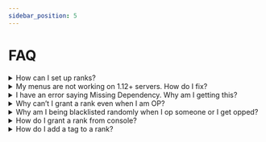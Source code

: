 ```yaml
---
sidebar_position: 5
---
```

# FAQ

<details>
<summary>How can I set up ranks?</summary>

You can set up ranks by using the `/rank` command. Be sure to add yourself to security (/security add yourname). You can create a rank by doing `/rank create` and then editing it in `/rank editor` or you can use the provided commands to edit it manually by doing `/rank [command]`
</details>

<details>
<summary>My menus are not working on 1.12+ servers. How do I fix?</summary>

To ensure your menus work properly on 1.12+ servers, follow these steps:

1. Go to menus.yml file.
2. Locate the "fill-glass" section.
3. Change the material to something like "GRAY_STAINED_GLASS_PANE" under "fill-glass".
4. Save and restart your server.

The menus should start working properly for 1.12+ servers again.
</details>

<details>
<summary>I have an error saying Missing Dependency. Why am I getting this?</summary>

This usually means you are missing a dependency. Some addons of Phoenix depend on the following plugin(s):

- PlaceholderAPI

Please ensure you have the plugins listed above.
</details>

<details>
<summary>Why can’t I grant a rank even when I am OP?</summary>

Please ensure you have `core.grant.*` or `core.grant.[rankName]` and your rank is above the rank you are trying to grant.
</details>

<details>
<summary>Why am I being blacklisted randomly when I op someone or I get opped?</summary>

This is because of our security system we added. Please do `/security add [your username]` or disable it in the config.
</details>

<details>
<summary>How do I grant a rank from console?</summary>

You can grant a rank from the console using the `/ogrant` command
</details>

<details>
<summary>How do I add a tag to a rank?</summary>

Add the permission `autotaggrant.[tagName]` (or `autotaggrant.*` if you wish to add all tags) to the rank
</details>
